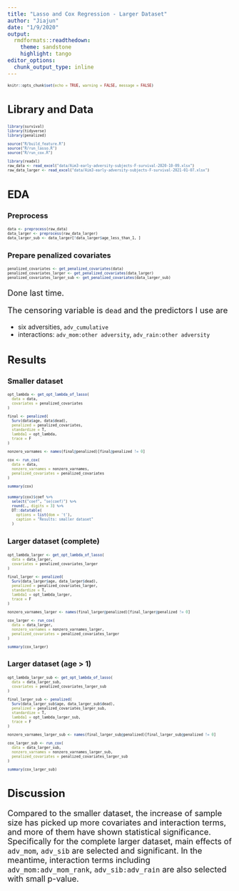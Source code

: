 ```yaml
---
title: "Lasso and Cox Regression - Larger Dataset"
author: "Jiajun"
date: "1/9/2020"
output:
  rmdformats::readthedown:
    theme: sandstone
    highlight: tango
editor_options:
  chunk_output_type: inline
---
```


<style type="text/css">

h2 { /* Header 2 */
  font-size: 24px;
}

p { /* Normal Text */
  font-size: 18px;
}

code.r{ /* Code block */
    font-size: 8px;
}
pre { /* Code block - determines code spacing between lines */
    font-size: 14px;
}
</style>


```r
knitr::opts_chunk$set(echo = TRUE, warning = FALSE, message = FALSE)
```

## Library and Data

```r
library(survival)
library(tidyverse)
library(penalized)

source("R/build_feature.R")
source("R/run_lasso.R")
source("R/run_cox.R")

library(readxl)
raw_data <- read_excel("data/Aim3-early-adversity-subjects-F-survival-2020-10-09.xlsx")
raw_data_larger <- read_excel("data/Aim3-early-adversity-subjects-F-survival-2021-01-07.xlsx")
```


## EDA

### Preprocess

```r
data <- preprocess(raw_data)
data_larger <- preprocess(raw_data_larger)
data_larger_sub <- data_larger[!data_larger$age_less_than_1, ]
```

### Prepare penalized covariates

```r
penalized_covariates <- get_penalized_covariates(data)
penalized_covariates_larger <- get_penalized_covariates(data_larger)
penalized_covariates_larger_sub <- get_penalized_covariates(data_larger_sub)
```


Done last time.

The censoring variable is `dead` and the predictors I use are

- six adversities, `adv_cumulative`
- interactions: `adv_mom:other adversity`, `adv_rain:other adversity`

## Results {.tabset .tabset-fade .tabset-pills}

### Smaller dataset

```r
opt_lambda <- get_opt_lambda_of_lasso(
  data = data,
  covariates = penalized_covariates
)

final <- penalized(
  Surv(data$age, data$dead),
  penalized = penalized_covariates,
  standardize = T,
  lambda1 = opt_lambda,
  trace = F
)

nonzero_varnames <- names(final@penalized)[final@penalized != 0]

cox <- run_cox(
  data = data,
  nonzero_varnames = nonzero_varnames,
  penalized_covariates = penalized_covariates
)

summary(cox)
```


```r
summary(cox)$coef %>%
  select("coef", "se(coef)") %>%
  round(., digits = 3) %>%
  DT::datatable(
    options = list(dom = 't'),
    caption = "Results: smaller dataset"
  )
```



### Larger dataset (complete)

```r
opt_lambda_larger <- get_opt_lambda_of_lasso(
  data = data_larger,
  covariates = penalized_covariates_larger
)

final_larger <- penalized(
  Surv(data_larger$age, data_larger$dead),
  penalized = penalized_covariates_larger,
  standardize = T,
  lambda1 = opt_lambda_larger,
  trace = F
)

nonzero_varnames_larger <- names(final_larger@penalized)[final_larger@penalized != 0]

cox_larger <- run_cox(
  data = data_larger,
  nonzero_varnames = nonzero_varnames_larger,
  penalized_covariates = penalized_covariates_larger
)

summary(cox_larger)
```


### Larger dataset (age > 1)

```r
opt_lambda_larger_sub <- get_opt_lambda_of_lasso(
  data = data_larger_sub,
  covariates = penalized_covariates_larger_sub
)

final_larger_sub <- penalized(
  Surv(data_larger_sub$age, data_larger_sub$dead),
  penalized = penalized_covariates_larger_sub,
  standardize = T,
  lambda1 = opt_lambda_larger_sub,
  trace = F
)

nonzero_varnames_larger_sub <- names(final_larger_sub@penalized)[final_larger_sub@penalized != 0]

cox_larger_sub <- run_cox(
  data = data_larger_sub,
  nonzero_varnames = nonzero_varnames_larger_sub,
  penalized_covariates = penalized_covariates_larger_sub
)

summary(cox_larger_sub)
```


## Discussion

Compared to the smaller dataset, the increase of sample size has picked up more covariates and interaction terms, and more of them have shown statistical significance. Specifically for the complete larger dataset, main effects of `adv_mom`, `adv_sib` are selected and significant. In the meantime, interaction terms including `adv_mom:adv_mom_rank`, `adv_sib:adv_rain` are also selected with small p-value.



